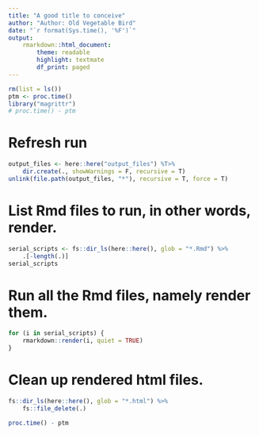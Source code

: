 ```yaml
---
title: "A good title to conceive"
author: "Author: Old Vegetable Bird"
date: "`r format(Sys.time(), '%F')`"
output:
    rmarkdown::html_document:
        theme: readable
        highlight: textmate
        df_print: paged
---
```


```r
rm(list = ls())
ptm <- proc.time()
library("magrittr")
# proc.time() - ptm
```

# Refresh run

```r
output_files <- here::here("output_files") %T>%
    dir.create(., showWarnings = F, recursive = T)
unlink(file.path(output_files, "*"), recursive = T, force = T)
```

# List Rmd files to run, in other words, render.

```r
serial_scripts <- fs::dir_ls(here::here(), glob = "*.Rmd") %>%
    .[-length(.)]
serial_scripts
```

# Run all the Rmd files, namely render them.

```r
for (i in serial_scripts) {
    rmarkdown::render(i, quiet = TRUE)
}
```

# Clean up rendered html files.

```r
fs::dir_ls(here::here(), glob = "*.html") %>%
    fs::file_delete(.)
```

```r
proc.time() - ptm
```

